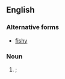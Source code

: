==English==

===Alternative forms===
* [[fishy]]

===Noun===
{{en-noun}}

# {{context|childish}} {{diminutive of|fish|lang=en}}; {{alternative spelling of|fishy|nocap=1}}